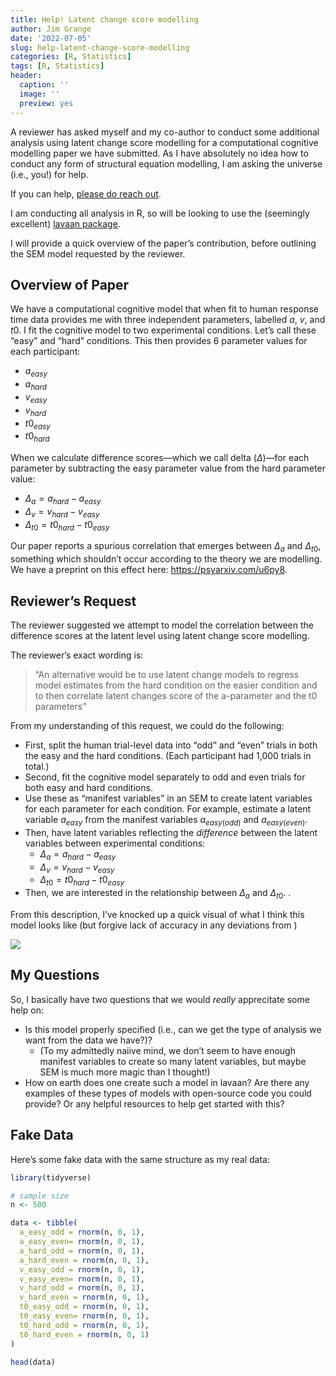 ```yaml
---
title: Help! Latent change score modelling
author: Jim Grange
date: '2022-07-05'
slug: help-latent-change-score-modelling
categories: [R, Statistics]
tags: [R, Statistics]
header:
  caption: ''
  image: ''
  preview: yes
---
```


A reviewer has asked myself and my co-author to conduct some additional analysis using latent change score modelling for a computational cognitive modelling paper we have submitted. As I have absolutely no idea how to conduct any form of structural equation modelling, I am asking the universe (i.e., you!) for help.

If you can help, [please do reach out](https://www.jimgrange.org/#contact). 

I am conducting all analysis in R, so will be looking to use the (seemingly excellent) [lavaan package](https://cran.r-project.org/web/packages/lavaan/index.html). 
 
I will provide a quick overview of the paper's contribution, before outlining the SEM model requested by the reviewer.

## Overview of Paper
We have a computational cognitive model that when fit to human response time data provides me with three independent parameters, labelled $a$, $v$, and $t0$. I fit the cognitive model to two experimental conditions. Let's call  these "easy" and "hard" conditions. This then provides 6 parameter values for each participant:

* $a_{easy}$
* $a_{hard}$
* $v_{easy}$
* $v_{hard}$
* $t0_{easy}$
* $t0_{hard}$

When we calculate difference scores—which we call delta ($\Delta$)—for each parameter by subtracting the easy parameter value from the hard parameter value:

* $\Delta_{a} = a_{hard} - a_{easy}$
* $\Delta_{v} = v_{hard} - v_{easy}$
* $\Delta_{t0} = t0_{hard} - t0_{easy}$

Our paper reports a spurious correlation that emerges between $\Delta_{a}$ and $\Delta_{t0}$, something which shouldn’t occur according to the theory we are modelling. We have a preprint on this effect here: [https://psyarxiv.com/u6py8](https://psyarxiv.com/u6py8).

## Reviewer's Request
The reviewer suggested we attempt to model the correlation between the difference scores at the latent level using latent change score modelling.

The reviewer's exact wording is:

> “An alternative would be to use latent change models to regress model estimates from the hard condition on the easier condition and to then correlate latent changes score of the a-parameter and the t0 parameters”

From my understanding of this request, we could do the following:

* First, split the human trial-level data into "odd" and "even" trials in both the easy and the hard conditions. (Each participant had 1,000 trials in total.)
* Second, fit the cognitive model separately to odd and even trials for both easy and hard conditions.
* Use these as "manifest variables" in an SEM to create latent variables for each parameter for each condition. For example, estimate a latent variable $a_{easy}$ from the manifest variables $a_{easy(odd)}$ and $a_{easy(even)}$.
* Then, have latent variables reflecting the *difference* between the latent variables between experimental conditions:
  * $\Delta_{a} = a_{hard} - a_{easy}$
  * $\Delta_{v} = v_{hard} - v_{easy}$
  * $\Delta_{t0} = t0_{hard} - t0_{easy}$
* Then, we are interested in the relationship between $\Delta_{a}$ and $\Delta_{t0}$. .

From this description, I've knocked up a quick visual of what I think this model looks like (but forgive lack of accuracy in any deviations from )

![](/post/2022-07-05-help-latent-change-score-modelling.en_files/model_outline.png)

## My Questions
So, I basically have two questions that we would *really* apprecitate some help on:

* Is this model properly specified (i.e., can we get the type of analysis we want from the data we have?)?
  - (To my admittedly naiive mind, we don't seem to have enough manifest variables to create so many latent variables, but maybe SEM is much more magic than I thought!)
* How on earth does one create such a model in lavaan? Are there any examples of these types of models with open-source code you could provide? Or any helpful resources to help get started with this?

## Fake Data

Here's some fake data with the same structure as my real data:

```r
library(tidyverse)

# sample size 
n <- 500

data <- tibble(
  a_easy_odd = rnorm(n, 0, 1), 
  a_easy_even= rnorm(n, 0, 1),
  a_hard_odd = rnorm(n, 0, 1),
  a_hard_even = rnorm(n, 0, 1),
  v_easy_odd = rnorm(n, 0, 1), 
  v_easy_even= rnorm(n, 0, 1),
  v_hard_odd = rnorm(n, 0, 1),
  v_hard_even = rnorm(n, 0, 1),
  t0_easy_odd = rnorm(n, 0, 1), 
  t0_easy_even= rnorm(n, 0, 1),
  t0_hard_odd = rnorm(n, 0, 1),
  t0_hard_even = rnorm(n, 0, 1)
)

head(data)
```

